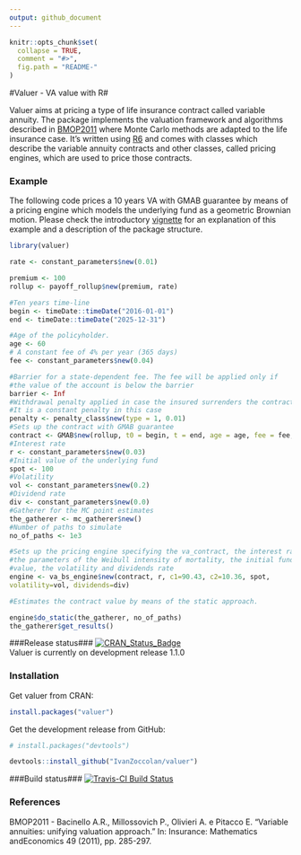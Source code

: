 ```yaml
---
output: github_document
---
```


<!-- README.md is generated from README.Rmd. Please edit that file -->

```r
knitr::opts_chunk$set(
  collapse = TRUE,
  comment = "#>",
  fig.path = "README-"
)
```

#Valuer - VA value with R#


Valuer aims at pricing a type of life insurance contract called variable annuity.
The package implements the valuation framework and algorithms described in [BMOP2011](#BMOP2011) where Monte Carlo methods are adapted to the life insurance case. 
It's written using [R6](https://CRAN.R-project.org/package=R6) and comes with classes which describe the variable annuity contracts and other classes, called pricing engines, which are used to price those contracts.  

### Example ###
The following code prices a 10 years VA with GMAB guarantee by means of a  pricing engine which models the underlying fund as a geometric Brownian motion. Please check the introductory [vignette](https://github.com/IvanZoccolan/valuer/blob/master/vignettes/Introduction.Rmd) for an explanation of this example and a description of the package structure.

```r
library(valuer)

rate <- constant_parameters$new(0.01)

premium <- 100
rollup <- payoff_rollup$new(premium, rate)

#Ten years time-line
begin <- timeDate::timeDate("2016-01-01")
end <- timeDate::timeDate("2025-12-31")

#Age of the policyholder.
age <- 60
# A constant fee of 4% per year (365 days)
fee <- constant_parameters$new(0.04)

#Barrier for a state-dependent fee. The fee will be applied only if
#the value of the account is below the barrier
barrier <- Inf
#Withdrawal penalty applied in case the insured surrenders the contract
#It is a constant penalty in this case
penalty <- penalty_class$new(type = 1, 0.01)
#Sets up the contract with GMAB guarantee
contract <- GMAB$new(rollup, t0 = begin, t = end, age = age, fee = fee, barrier = barrier, penalty = penalty)
#Interest rate
r <- constant_parameters$new(0.03)
#Initial value of the underlying fund
spot <- 100
#Volatility
vol <- constant_parameters$new(0.2)
#Dividend rate
div <- constant_parameters$new(0.0)
#Gatherer for the MC point estimates
the_gatherer <- mc_gatherer$new()
#Number of paths to simulate
no_of_paths <- 1e3

#Sets up the pricing engine specifying the va_contract, the interest rate
#the parameters of the Weibull intensity of mortality, the initial fund
#value, the volatility and dividends rate
engine <- va_bs_engine$new(contract, r, c1=90.43, c2=10.36, spot,
volatility=vol, dividends=div)

#Estimates the contract value by means of the static approach.

engine$do_static(the_gatherer, no_of_paths)
the_gatherer$get_results()

```

###Release status###
[![CRAN_Status_Badge](http://www.r-pkg.org/badges/version/valuer)](http://cran.r-project.org/package=valuer)   
Valuer is currently on development release 1.1.0 

### Installation ###
Get valuer from CRAN:
```r
install.packages("valuer")

```
Get the development release from GitHub:
```r
# install.packages("devtools")

devtools::install_github("IvanZoccolan/valuer")

```


###Build status###
[![Travis-CI Build Status](https://travis-ci.org/IvanZoccolan/valuer.svg?branch=master)](https://travis-ci.org/IvanZoccolan/valuer)


### References ###

<a name="BMOP2011"></a> BMOP2011 - Bacinello A.R., Millossovich P., Olivieri A. e Pitacco E. "Variable annuities: unifying valuation approach." In: Insurance: Mathematics andEconomics 49 (2011), pp. 285-297.
